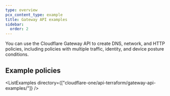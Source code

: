 ```yaml
---
type: overview
pcx_content_type: example
title: Gateway API examples
sidebar:
  order: 2
---
```



You can use the Cloudflare Gateway API to create DNS, network, and HTTP policies, including policies with multiple traffic, identity, and device posture conditions.

## Example policies

<ListExamples
	directory={["cloudflare-one/api-terraform/gateway-api-examples/"]}
/>
